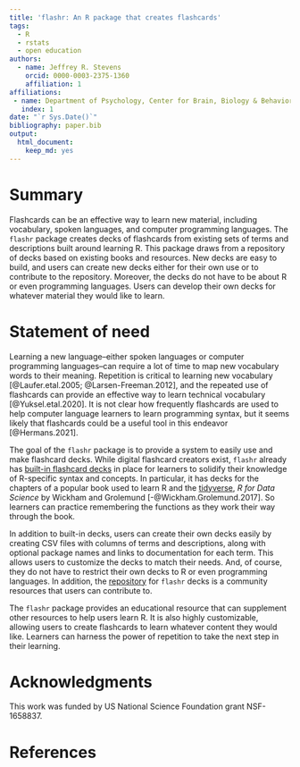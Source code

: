 ```yaml
---
title: 'flashr: An R package that creates flashcards'
tags:
  - R
  - rstats
  - open education
authors:
  - name: Jeffrey R. Stevens
    orcid: 0000-0003-2375-1360
    affiliation: 1
affiliations:
 - name: Department of Psychology, Center for Brain, Biology & Behavior, University of Nebraska-Lincoln
   index: 1
date: "`r Sys.Date()`"
bibliography: paper.bib
output:
  html_document:
    keep_md: yes
---
```


# Summary

Flashcards can be an effective way to learn new material, including vocabulary, spoken languages, and computer programming languages. The `flashr` package creates decks of flashcards from existing sets of terms and descriptions built around learning R. This package draws from a repository of decks based on existing books and resources. New decks are easy to build, and users can create new decks either for their own use or to contribute to the repository. Moreover, the decks do not have to be about R or even programming languages. Users can develop their own decks for whatever material they would like to learn.


# Statement of need

Learning a new language--either spoken languages or computer programming languages--can require a lot of time to map new vocabulary words to their meaning. Repetition is critical to learning new vocabulary [@Laufer.etal.2005; @Larsen-Freeman.2012], and the repeated use of flashcards can provide an effective way to learn technical vocabulary [@Yuksel.etal.2020]. It is not clear how frequently flashcards are used to help computer language learners to learn programming syntax, but it seems likely that flashcards could be a useful tool in this endeavor [@Hermans.2021]. 

The goal of the `flashr` package is to provide a system to easily use and make flashcard decks. While digital flashcard creators exist, `flashr` already has [built-in flashcard decks](https://github.com/JeffreyRStevens/flashr_decks) in place for learners to solidify their knowledge of R-specific syntax and concepts. In particular, it has decks for the chapters of a popular book used to learn R and the [tidyverse](https://www.tidyverse.org/), _R for Data Science_ by Wickham and Grolemund [-@Wickham.Grolemund.2017]. So learners can practice remembering the functions as they work their way through the book.

In addition to built-in decks, users can create their own decks easily by creating CSV files with columns of terms and descriptions, along with optional package names and links to documentation for each term. This allows users to customize the decks to match their needs. And, of course, they do not have to restrict their own decks to R or even programming languages. In addition, the [repository](https://github.com/JeffreyRStevens/flashr_decks) for `flashr` decks is a community resources that users can contribute to. 

The `flashr` package provides an educational resource that can supplement other resources to help users learn R. It is also highly customizable, allowing users to create flashcards to learn whatever content they would like. Learners can harness the power of repetition to take the next step in their learning.

# Acknowledgments

This work was funded by US National Science Foundation grant NSF-1658837.

# References
